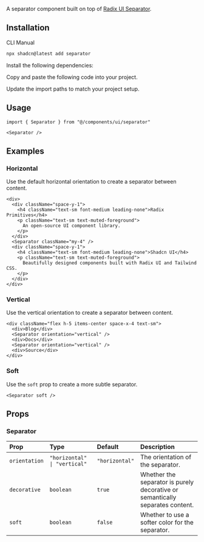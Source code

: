 
<ComponentPreview demoName="separator-demo"  />

A separator component built on top of [Radix UI Separator](https://www.radix-ui.com/primitives/docs/components/separator).

## Installation

<Tabs defaultValue="cli">

<TabsList>
  <TabsTrigger value="cli">CLI</TabsTrigger>
  <TabsTrigger value="manual">Manual</TabsTrigger>
</TabsList>

<TabsContent value="cli">

```bash
npx shadcn@latest add separator
```

</TabsContent>

<TabsContent value="manual">

<Steps>

<Step>Install the following dependencies:</Step>

<InstallBlock packageName="@radix-ui/react-separator" />

<Step>Copy and paste the following code into your project.</Step>

<ComponentSource name="separator" />

<Step>Update the import paths to match your project setup.</Step>

</Steps>

</TabsContent>

</Tabs>

## Usage

```tsx
import { Separator } from "@/components/ui/separator"
```

```tsx
<Separator />
```

## Examples

### Horizontal

Use the default horizontal orientation to create a separator between content.

```tsx
<div>
  <div className="space-y-1">
    <h4 className="text-sm font-medium leading-none">Radix Primitives</h4>
    <p className="text-sm text-muted-foreground">
      An open-source UI component library.
    </p>
  </div>
  <Separator className="my-4" />
  <div className="space-y-1">
    <h4 className="text-sm font-medium leading-none">Shadcn UI</h4>
    <p className="text-sm text-muted-foreground">
      Beautifully designed components built with Radix UI and Tailwind CSS.
    </p>
  </div>
</div>
```

### Vertical

Use the vertical orientation to create a separator between content.

```tsx
<div className="flex h-5 items-center space-x-4 text-sm">
  <div>Blog</div>
  <Separator orientation="vertical" />
  <div>Docs</div>
  <Separator orientation="vertical" />
  <div>Source</div>
</div>
```

### Soft

Use the `soft` prop to create a more subtle separator.

```tsx
<Separator soft />
```

## Props

### Separator

| Prop | Type | Default | Description |
| :-- | :-- | :-- | :-- |
| `orientation` | `"horizontal" \| "vertical"` | `"horizontal"` | The orientation of the separator. |
| `decorative` | `boolean` | `true` | Whether the separator is purely decorative or semantically separates content. |
| `soft` | `boolean` | `false` | Whether to use a softer color for the separator. |
